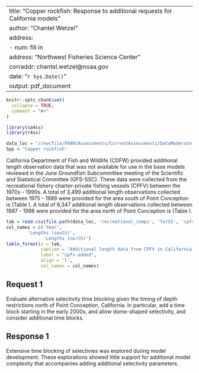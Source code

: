 
---
title: "Copper rockfish: Response to additional requests for California models"
author: "Chantel Wetzel"
address:
- num: fill in
  address: "Northwest Fisheries Science Center"
corraddr: chantel.wetzel@noaa.gov
date: "`r Sys.Date()`"
output: pdf_document
---

```r
knitr::opts_chunk$set(
  collapse = TRUE,
  comment = "#>"
)

library(sa4ss)
library(r4ss)

data_loc = "//nwcfile/FRAM/Assessments/CurrentAssessments/DataModerate_2021/copper_rockfish/data"
Spp = 'Copper rockfish'
```

California Department of Fish and Wildlife (CDFW) provided additional length observation data that was not available for use in the base models reviewed in the June Groundfish Subcommittee meeting of the Scientific and Statistical Committee (GFS-SSC).  These data were collected from the recreational fishery charter-private fishing vessels (CPFV) between the 1970s - 1990s. A total of 3,499 additional length observations collected between 1975 - 1989 were provided for the area south of Point Conception is (Table \ref{tab:cpfv-added}). A total of 6,347 additional length observations collected between 1987 - 1998 were provided for the area north of Point Conception is (Table \ref{tab:cpfv-added}). 

```r
tab = read.csv(file.path(data_loc, 'recreational_comps', 'forSS', 'cpfv_samples.csv'))
col_names = c('Year',
        'Lengths (south)',
              'Lengths (north)')
table_format(x = tab,
             caption = "Additional length data from CPFV in California by year and area.",
             label = "cpfv-added",
             align = 'l',
             col_names = col_names)

```



## Request 1 
Evaluate alternative selectivity time blocking given the timing of depth restrictions north of Point Conception, California. In particular, add a time block starting in the early 2000s, and allow dome-shaped selectivity, and consider additional time blocks.

## Response 1
Extensive time blocking of selectivies was explored during model development.  These explorations showed little support for additional model complexity that accompanies adding additional selectivity parameters.


```r

```


```r

```

<!--chapter:end:Copper_Responses.Rmd-->

